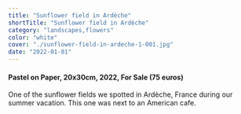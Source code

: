 ```yaml
---
title: "Sunflower field in Ardèche"
shortTitle: "Sunflower field in Ardèche"
category: "landscapes,flowers"
color: "white"
cover: "./sunflower-field-in-ardeche-1-001.jpg"
date: "2022-01-01"
---
```

    
#### Pastel on Paper, 20x30cm, 2022, For Sale (75 euros)
    
One of the sunflower fields we spotted in Ardèche, France during our summer vacation. This one was next to an American cafe.